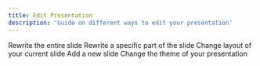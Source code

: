 ```yaml
---
title: Edit Presentation
description: 'Guide on different ways to edit your presentation'
---
```


<CardGroup cols={3}>
  <Card
    title="Rewrite slide"
    icon="pen-to-square"
    href="../edit/rewrite-slide"
  >
    Rewrite the entire slide
  </Card>
  <Card
    title="Rewrite section"
    icon="pen-nib"
    href="../edit/rewrite-section"
  >
    Rewrite a specific part of the slide
  </Card>
  <Card
    title="Change layout"
    icon="table-layout"
    href="../edit/change-layout"
  >
    Change layout of your current slide
  </Card>
  <Card
    title="Insert slide"
    icon="arrows-down-to-line"
    href="../edit/insert-slide"
  >
    Add a new slide
  </Card>
  <Card
    title="Change theme"
    icon="paintbrush"
    href="../edit/change-theme"
  >
    Change the theme of your presentation
  </Card>
</CardGroup>